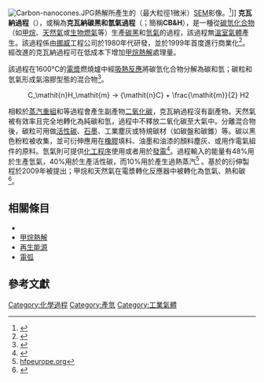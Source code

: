 [[File:Carbon-nanocones.JPG|thumb]]熱解所產生的{{le|碳納米錐|Carbon nanocone}}（最大粒徑1微米）[[掃描電子顯微鏡|SEM]]影像。<ref name="nanocones">{{Cite journal|title = Carbon nanocones: wall structure and morphology|date = 29 December 2009|doi = 10.1088/1468-6996/10/6/065002|first = Stine Nalum|last = Naess|first2 = Arnljot|last2 = Elgsaeter|first3 = Geir|first4 = Kenneth D.|last3 = Helgesen|last4 = Knudsen|journal = Science and Technology of Advanced Materials|volume = 10|issue = 6|pmc=5074450|pmid=27877312|page=065002}}</ref>]]
'''克瓦納過程'''（{{lang-en|Kværner process}}），或稱為'''克瓦納碳黑和氫氣過程'''（{{lang-en|Kværner carbon black and hydrogen process}}；簡稱'''CB&H'''），是一種從[[碳氫化合物|碳氫化合物]]（如[[甲烷|甲烷]]、[[天然氣|天然氣]]或[[生物燃氣|生物燃氣]]等）生產[[碳黑|碳黑]]和[[氫氣|氫氣]]的過程，該過程無[[溫室氣體|溫室氣體]]產生。該過程係由[[挪威|挪威]]工程公司{{le|克瓦納|Kværner}}於1980年代研發，並於1999年首度進行商業化<ref>{{Cite web|url = http://www.interstatetraveler.us/Reference-Bibliography/Bellona-HydrogenReport.html|title = Bellona Report 6:02, "Hydrogen - Status and possibilities" Hydrogen technologies|publisher = Bellona Foundation|website = Interstate Traveler Company|accessdate = 13 March 2014|archive-date = 2016-06-03|archive-url = https://web.archive.org/web/20160603020122/http://www.interstatetraveler.us/Reference-Bibliography/Bellona-HydrogenReport.html}}</ref>。經改進的克瓦納過程可在低成本下增加[[甲烷|甲烷]][[熱裂解|熱解]]處理量。

該過程在1600°C的[[電漿|電漿]]燃燒爐中經[[吸熱反應|吸熱反應]]將碳氫化合物分解為碳和氫；碳粒和氫氣形成氣溶膠型態的混合物<ref>{{Cite web|last=Kuehl|first=Olaf|date=|year=2016|title=US 9,309,125 B2 - PROCESS AND SYSTEM FOR GENERATING SYNTHESIS GAS - Caphenia / CCP Technology Description [0048]|url=https://worldwide.espacenet.com/patent/search/family/048522145/publication/US9309125B2?q=pn%3DUS9309125B2|access-date=2019-11-28|website=worldwide.espacenet.com|publisher=European Patent Office EPO}}</ref>。
:<chem>C_\mathit{n}H_\mathit{m} -> {\mathit{n}C} + \frac{\mathit{m}}{2} H2</chem> 
相較於[[蒸汽重組|蒸汽重組]]和{{le|部分氧化|Partial oxidation}}等過程會產生副產物[[二氧化碳|二氧化碳]]，克瓦納過程沒有副產物。天然氣被有效率且完全地轉化為純碳和氫，過程中不釋放二氧化碳至大氣中。分離混合物後，碳粒可用做[[活性碳|活性碳]]、[[石墨|石墨]]、工業塵灰或特規碳材（如碳盤和碳錐）等。碳以黑色粉粒被收集，並可衍伸應用在[[橡膠|橡膠]]填料、油墨和油漆的顏料塵灰、或用作電氣組件的原料。氫氣則可提供[[化學程序|化工程序]]使用或者用於[[發電|發電]]<ref>{{Cite web|last=Kuehl|first=Olaf|date=|year=2019|title=US 10166521 B2 - Process and system for conversion of carbon dioxide to carbon monixide - Caphenia / CCP Technology - Description|url=https://worldwide.espacenet.com/patent/search/family/048522145/publication/US10166521B2?q=us10166521|access-date=2019-11-28|website=worldwide.espacenet.com|publisher=European Patent Office EPO}}</ref>。過程輸入的能量有48%用於生產氫氣，40%用於生產活性碳，而10%用於產生過熱蒸汽<ref>[https://www.hfpeurope.org/infotools/energyinfos__e/hydrogen/main03.html hfpeurope.org]{{dead link|date=March 2014}}</ref><!--Previously tagged as "secure page, not accesible"-->。基於{{le|電漿氣化|Plasma gasification}}的衍伸製程於2009年被提出；甲烷和天然氣在電漿轉化反應器中被轉化為氫氣、熱和碳<ref>{{Cite web|url = http://fuelcellsworks.com/news/2009/10/12/hydrogen-breakthrough-for-norwegian-company/|title = Hydrogen Breakthrough for Norwegian company|accessdate = 13 March 2014|date = 12 October 2009|website = FuelCellsWorks|archive-url = https://web.archive.org/web/20140313194912/http://fuelcellsworks.com/news/2009/10/12/hydrogen-breakthrough-for-norwegian-company/|archive-date = 13 March 2014}}</ref>。

== 相關條目 ==
*{{le|氫氣生產|Hydrogen production}}
*[[熱裂解|甲烷熱解]]
*[[再生能源|再生能源]]
*[[電弧|電弧]]

== 參考文獻 ==
{{reflist}}

[[Category:化學過程|Category:化學過程]]
[[Category:產氫|Category:產氫]]
[[Category:工業氣體|Category:工業氣體]]